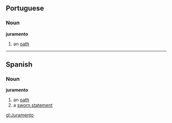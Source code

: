 ==Portuguese==
=== Noun ===
'''juramento''' {{m}}

# an [[oath]]

----

== Spanish ==
=== Noun ===
'''juramento''' {{m}}

# an [[oath]]
# a [[sworn statement]]

[[gl:Juramento]]
